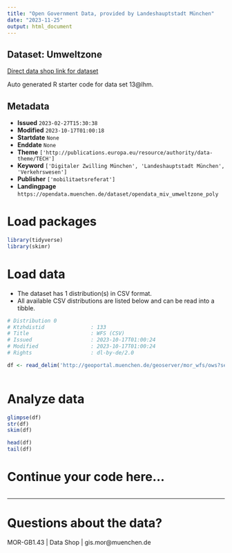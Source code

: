 ```yaml
---
title: "Open Government Data, provided by Landeshauptstadt München"
date: "2023-11-25"
output: html_document
---
```


## Dataset: Umweltzone

[Direct data shop link for dataset](https://opendata.muenchen.de/dataset/opendata_miv_umweltzone_poly)

Auto generated R starter code for data set 13@lhm.

## Metadata

- **Issued** `2023-02-27T15:30:38`
- **Modified** `2023-10-17T01:00:18`
- **Startdate** `None`
- **Enddate** `None`
- **Theme** `['http://publications.europa.eu/resource/authority/data-theme/TECH']`
- **Keyword** `['Digitaler Zwilling München', 'Landeshauptstadt München', 'Verkehrswesen']`
- **Publisher** `['mobilitaetsreferat']`
- **Landingpage** `https://opendata.muenchen.de/dataset/opendata_miv_umweltzone_poly`


# Load packages

```r

library(tidyverse)
library(skimr)

```

# Load data

-   The dataset has 1 distribution(s) in CSV format.
-   All available CSV distributions are listed below and can be read into a tibble.

```r

# Distribution 0
# Ktzhdistid               : 133
# Title                    : WFS (CSV)
# Issued                   : 2023-10-17T01:00:24
# Modified                 : 2023-10-17T01:00:24
# Rights                   : dl-by-de/2.0

df <- read_delim('http://geoportal.muenchen.de/geoserver/mor_wfs/ows?service=WFS&amp;version=1.0.0&amp;request=GetFeature&amp;typeName=mor_wfs:opendata_miv_umweltzone_poly&amp;outputFormat=csv')



```

# Analyze data

```r

glimpse(df)
str(df)
skim(df)

head(df)
tail(df)

```

# Continue your code here...

```r

```

------------------------------------------------------------------------

# Questions about the data?

MOR-GB1.43 | Data Shop | gis.mor@muenchen.de
